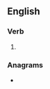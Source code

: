 ==English==

===Verb===
{{head|en|verb form}}

# {{en-third-person singular of|retype}}

===Anagrams===
* {{anagrams|en|Petreys|pestery}}